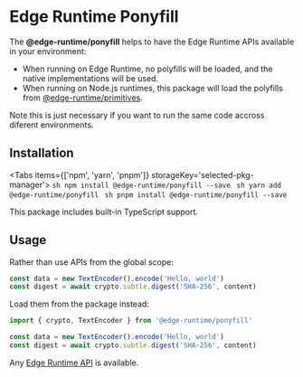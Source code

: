 
# Edge Runtime Ponyfill

The **@edge-runtime/ponyfill** helps to have the Edge Runtime APIs available in your environment:

- When running on Edge Runtime, no polyfills will be loaded, and the native implementations will be used.
- When running on Node.js runtimes, this package will load the polyfills from [@edge-runtime/primitives](/packages/primitives).

Note this is just necessary if you want to run the same code accross diferent environments.

## Installation

<Tabs items={['npm', 'yarn', 'pnpm']} storageKey='selected-pkg-manager'>
  <Tab>```sh npm install @edge-runtime/ponyfill --save ```</Tab>
  <Tab>
    ```sh yarn add @edge-runtime/ponyfill ```
    <Tab></Tab>
    ```sh pnpm install @edge-runtime/ponyfill --save ```
  </Tab>
</Tabs>

This package includes built-in TypeScript support.

## Usage

Rather than use APIs from the global scope:

```js
const data = new TextEncoder().encode('Hello, world')
const digest = await crypto.subtle.digest('SHA-256', content)
```

Load them from the package instead:

```js
import { crypto, TextEncoder } from '@edge-runtime/ponyfill'

const data = new TextEncoder().encode('Hello, world')
const digest = await crypto.subtle.digest('SHA-256', content)
```

Any [Edge Runtime API](/features/available-apis) is available.
